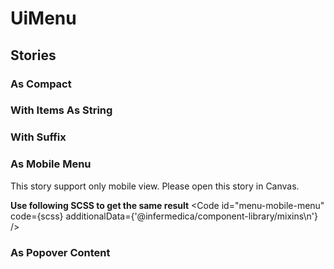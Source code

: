
<Meta title="OrganismsUiMenu" component={UiMenu} />

# UiMenu
<Primary />
<ArgsTable />

## Stories
### As Compact
<Canvas>
  <Story id="organisms-menu--as-compact"/>
</Canvas>

### With Items As String
<Canvas>
  <Story id="organisms-menu--with-items-as-string"/>
</Canvas>

### With Suffix
<Canvas>
  <Story id="organisms-menu--with-suffix"/>
</Canvas>

### As Mobile Menu
This story support only mobile view. Please open this story in Canvas.

<Canvas>
  <Story id="organisms-menu--as-mobile-menu"/>
</Canvas>

**Use following SCSS to get the same result**
<Code
  id="menu-mobile-menu"
  code={scss}
  additionalData={'@infermedica/component-library/mixins\n'}
/>

### As Popover Content
<Canvas>
  <Story id="organisms-menu--as-popover-content"/>
</Canvas>
